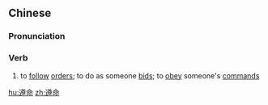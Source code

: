 ==Chinese==
{{zh-forms}}

===Pronunciation===
{{zh-pron
|m=zūnmìng
|c=zyun1 ming6
|mn=chun-bēng
|cat=v
}}

===Verb===
{{zh-verb}}

# to [[follow]] [[order]]s; to do as someone [[bid]]s; to [[obey]] someone's [[command]]s

[[hu:遵命]]
[[zh:遵命]]